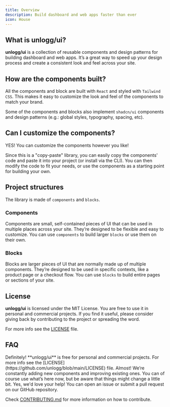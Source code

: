```yaml
---
title: Overview
description: Build dashboard and web apps faster than ever
icon: House
---
```


## What is unlogg/ui?

**unlogg/ui** is a collection of reusable components and design patterns for building dashboard and web apps. It’s a great way to speed up your design process and create a consistent look and feel across your site.

## How are the components built?

All the components and block are built with `React` and styled with `Tailwind CSS`. This makes it easy to customize the look and feel of the components to match your brand.

Some of the components and blocks also implement `shadcn/ui` components and design patterns (e.g.: global styles, typography, spacing, etc).

## Can I customize the components?

YES! You can customize the components however you like!

Since this is a "copy-paste" library, you can easily copy the components' code and paste it into your project (or install via the CLI). You can then modify the code to fit your needs, or use the components as a starting point for building your own.

## Project structures

The library is made of `components` and `blocks`.

### Components

Components are small, self-contained pieces of UI that can be used in multiple places across your site. They’re designed to be flexible and easy to customize. You can use `components` to build larger `blocks` or use them on their own.

### Blocks

Blocks are larger pieces of UI that are normally made up of multiple components. They’re designed to be used in specific contexts, like a product page or a checkout flow. You can use `blocks` to build entire pages or sections of your site.


## License

**unlogg/ui** is licensed under the MIT License. You are free to use it in personal and commercial projects. If you find it useful, please consider giving back by contributing to the project or spreading the word.

For more info see the [LICENSE](https://github.com/unlogg/blob/main/LICENSE) file.


## FAQ

<Accordions>
  <Accordion title="Can I use this in my project?">
    Definitely! **unlogg/ui** is free for personal and commercial projects. 
    For more info see the [LICENSE](https://github.com/unlogg/blob/main/LICENSE) file.
  </Accordion>

  <Accordion title="Is this project ready to use?">
    Almost! We’re constantly adding new components and improving existing ones.
    You can of course use what’s here now, but be aware that things might change a little bit.
  </Accordion>

  <Accordion title="Can I contribute?">
    Yes, we'd love your help! You can open an issue or submit a pull request on our GitHub repository.

  Check [CONTRIBUTING.md](https://github.com/unlogg/blob/main/CONTRIBUTING.md) for more information on how to contribute. 
  </Accordion>
</Accordions>


